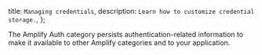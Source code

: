   title: `Managing credentials`,
  description: `Learn how to customize credential storage.`,
};

The Amplify Auth category persists authentication-related information to make it available to other Amplify categories and to your application.